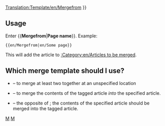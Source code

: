 <noinclude>[[Translation:Template/en/Mergefrom]]</noinclude>{{en/Ambox| type  = move
| image = en/Mergefrom.png
| text  =  {{#IF: {{{1|}}} |It has been suggested that this article or section be [https://www.wikipedia.org/wiki/Wikipedia:Merging and moving pages merged] into<!--
                            --> ''[[:{{NAMESPACE}}:{{{1}}}|{{{1}}}]]''. ([[:{{NAMESPACE}} talk:{{{1}}}|Discuss]]) | No page name was supplied, fix this or remove the template
}} }}<includeonly>{{{2|[[Category:en/Articles to be merged|{{PAGENAME}}]]}}}</includeonly><noinclude>

==Usage==
Enter <nowiki>{{</nowiki>'''Mergefrom'''|'''Page name'''<nowiki>}}</nowiki>. Example:
<pre>{{en/Mergefrom|en/Some page}}</pre>
This will add the article to [[:Category:en/Articles to be merged]].

== Which merge template should I use? ==
* {{en/S|en/Merge}} &ndash; to merge at least two together at an unspecified location
* {{en/S|en/Merge to}} &ndash; to merge the contents of the tagged article ''into'' the specified article.
* {{en/S|en/Merge from}} &ndash; the opposite of {{en/S|en/Merge to}}; the contents of the specified article should be merged into the tagged article.

[[Category:en/Templates|M]][[Category:en/Message boxes|M]]</noinclude>